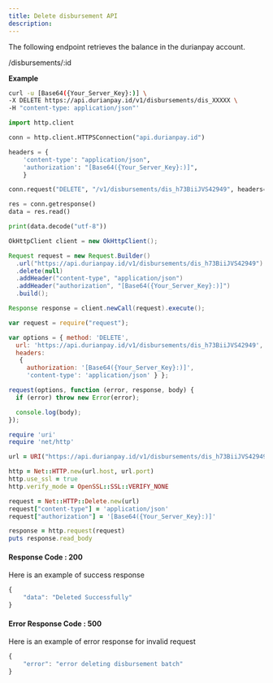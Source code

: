 ```yaml
---
title: Delete disbursement API
description: 
---
```



<div class = 'right-component'></div>

<div class = 'left-side'>

The following endpoint retrieves the balance in the durianpay account.

<url delete = ""><div class = "ib">/disbursements/:id</div></url>

</div>

<div class = 'right-code ml-60'>

**Example**

<MultiCodeBlock>

```bash
curl -u [Base64({Your_Server_Key}:)] \
-X DELETE https://api.durianpay.id/v1/disbursements/dis_XXXXX \
-H "content-type: application/json"'
```

```python
import http.client

conn = http.client.HTTPSConnection("api.durianpay.id")

headers = {
    'content-type': "application/json",
    'authorization': "[Base64({Your_Server_Key}:)]",
    }

conn.request("DELETE", "/v1/disbursements/dis_h73BiiJVS42949", headers=headers)

res = conn.getresponse()
data = res.read()

print(data.decode("utf-8"))
```

```java
OkHttpClient client = new OkHttpClient();

Request request = new Request.Builder()
  .url("https://api.durianpay.id/v1/disbursements/dis_h73BiiJVS42949")
  .delete(null)
  .addHeader("content-type", "application/json")
  .addHeader("authorization", "[Base64({Your_Server_Key}:)]")
  .build();

Response response = client.newCall(request).execute();
```

```js
var request = require("request");

var options = { method: 'DELETE',
  url: 'https://api.durianpay.id/v1/disbursements/dis_h73BiiJVS42949',
  headers: 
   { 
     authorization: '[Base64({Your_Server_Key}:)]',
     'content-type': 'application/json' } };

request(options, function (error, response, body) {
  if (error) throw new Error(error);

  console.log(body);
});
```

```ruby
require 'uri'
require 'net/http'

url = URI("https://api.durianpay.id/v1/disbursements/dis_h73BiiJVS42949")

http = Net::HTTP.new(url.host, url.port)
http.use_ssl = true
http.verify_mode = OpenSSL::SSL::VERIFY_NONE

request = Net::HTTP::Delete.new(url)
request["content-type"] = 'application/json'
request["authorization"] = '[Base64({Your_Server_Key}:)]'

response = http.request(request)
puts response.read_body
```

</MultiCodeBlock>

#### Response Code : 200 
Here is an example of success response

```js
{
    "data": "Deleted Successfully"
}
```

#### Error Response Code : 500
Here is an example of error response for invalid request

```js
{
    "error": "error deleting disbursement batch"
}
```

</div>